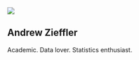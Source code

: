 :::{.column-screen}
![](img/typewriter2.png)
<div class="banner-text">
# Andrew Zieffler

Academic. Data lover. Statistics enthusiast.
</div>
:::

<br />